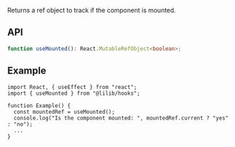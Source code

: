 Returns a ref object to track if the component is mounted.

## API

```ts
function useMounted(): React.MutableRefObject<boolean>;
```

## Example

```tsx
import React, { useEffect } from "react";
import { useMounted } from "@lilib/hooks";

function Example() {
  const mountedRef = useMounted();
  console.log("Is the component mounted: ", mountedRef.current ? "yes" : "no");
  ...
}
```
